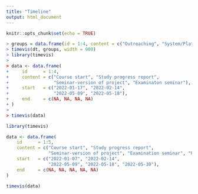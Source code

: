 ```yaml
---
title: "Timeline"
output: html_document
---
```


```r
knitr::opts_chunk$set(echo = TRUE)
```

```r
> groups = data.frame(id = 1:4, content = c("Outreaching", "System/Platform Changes", "Xmas Shutdown Period", "Key Milestone"))
> timevis(dt, groups, width = 900)
> library(timevis)
> 
> data <- data.frame(
+     id      = 1:4,
+     content = c("Course start", "Study progress report",
+                 "Seminar-version of project", "Examinaton seminar"),
+     start   = c("2022-01-17", "2022-02-14",
+                 "2022-05-09", "2022-05-18"),
+     end     = c(NA, NA, NA, NA)
+ )
> 
> timevis(data)
```

```r
library(timevis)

data <- data.frame(
    id      = 1:5,
    content = c("Course start", "Study progress report",
                "Seminar-version of project", "Examination seminar", "Project end"),
    start   = c("2022-01-07", "2022-02-14",
                "2022-05-09", "2022-05-18", "2022-05-30"),
    end     = c(NA, NA, NA, NA, NA)
)

timevis(data)
```

